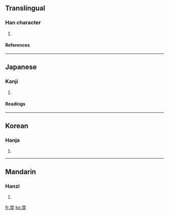 ==Translingual==
===Han character===
{{Han char|rn=92|rad=牙|as=08|sn=12|four=9024<sub>0</sub>|canj=火月口一竹 (FBRMH)}}
# {{defn|Han|sort=牙08}}
====References====
{{Han ref|kx=0695.100|dkj=19919|dj=1108.120|hdz=21420.090|uh=725A|ud=29274|bh=DA67|bd=55911}}

----
==Japanese==
===Kanji===
{{ja-kanji|grade=|rs=牙08}}
# {{defn|Japanese}} 
====Readings====
{{ja-readings|on=[[とう]] (tō), [[ちょう]] (chō)|kun=[[はしら]] (hashira)}}

----
==Korean==
===Hanja===
{{ko-hanja|hangeul=탱|eumhun=|rv=taeng|mr=t'aeng|y=thayng}}
# {{defn|Korean}}

----
==Mandarin==
===Hanzi===
{{cmn-hanzi|pin=[[chēng]] ([[cheng1]]), [[chèng]] ([[cheng4]])|wg=ch'eng<sup>1</sup>, ch'eng<sup>4</sup>}}
# {{defn|Mandarin}}

[[fr:牚]]
[[ko:牚]]